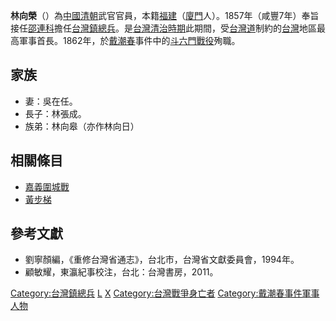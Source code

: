 '''林向榮'''（{{bd||?|1862年|catIdx=L}}）為[[中國|中國]][[清朝|清朝]]武官官員，本籍[[福建|福建]]（[[廈門|廈門]]人）。1857年（咸豐7年）奉旨接任[[邵連科|邵連科]]擔任[[台灣鎮|台灣鎮]][[總兵|總兵]]。是[[台灣清治時期|台灣清治時期]]此期間，受[[台灣道|台灣道]]制約的[[台灣|台灣]]地區最高軍事首長。1862年，於[[戴潮春|戴潮春]]事件中的[[斗六門戰役|斗六門戰役]]殉職。

== 家族 ==

* 妻：吳在任。
* 長子：林張成。
* 族弟：林向皋（亦作林向日）

== 相關條目 ==

* [[嘉義圍城戰|嘉義圍城戰]]
* [[黃步梯|黃步梯]]
{{start box}}
{{s-before|[[邵連科|邵連科]]}}
{{s-title|[[台灣鎮總兵|台灣鎮總兵]]|1860年上任}}
{{s-after|[[曾元福|曾元福]]}}
{{end box}}

==參考文獻==
*劉寧顏編，《重修台灣省通志》，台北市，台灣省文獻委員會，1994年。
*顧敏耀，東瀛紀事校注，台北：台灣書房，2011。
[[Category:台灣鎮總兵|Category:台灣鎮總兵]]
[[Category:1862年逝世|L]]
[[Category:林姓|X]]
[[Category:台灣戰爭身亡者|Category:台灣戰爭身亡者]]
[[Category:戴潮春事件軍事人物|Category:戴潮春事件軍事人物]]